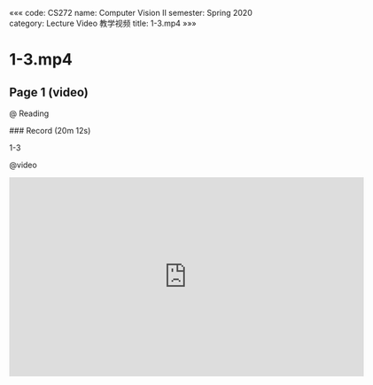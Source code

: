 «««
code: CS272
name: Computer Vision II
semester: Spring 2020
category: Lecture Video 教学视频
title: 1-3.mp4
»»»

# 1-3.mp4

## Page 1 (video)

@ Reading

<div class="markdown-body">
### Record (20m 12s)

1-3
</div>

@video

<iframe src="https://sbbrisk.com/e/nmej40dt1rl6.html" frameborder=0 marginwidth=0 marginheight=0 scrolling=no width=640 height=360 allowfullscreen></iframe>

